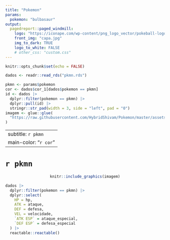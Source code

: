 ```yaml
---
title: "Pokemon"
params: 
  pokemon: "bulbasaur"
output: 
  pagedreport::paged_windmill:
    logo: "https://iconape.com/wp-content/png_logo_vector/pokeball-logo.png"
    front_img: "capa.jpg"
    img_to_dark: TRUE
    logo_to_white: FALSE
    # other_css: "custom.css"
---
```


```r
knitr::opts_chunk$set(echo = FALSE)
```

```r
dados <- readr::read_rds("pkmn.rds")

pkmn <- params$pokemon
cor <- dados$cor_1[dados$pokemon == pkmn]
id <- dados |>
  dplyr::filter(pokemon == pkmn) |>
  dplyr::pull(id) |>
  stringr::str_pad(width = 3, side = "left", pad = "0")
imagem <- glue::glue(
  "https://raw.githubusercontent.com/HybridShivam/Pokemon/master/assets/images/{id}.png"
)
```

---
subtitle: `r pkmn`
main-color: "`r cor`"
---

# `r pkmn` {-}

<center>
```r
knitr::include_graphics(imagem)
```
</center>

```r
dados |> 
  dplyr::filter(pokemon == pkmn) |> 
  dplyr::select(
    HP = hp,
    ATK = ataque,
    DEF = defesa,
    VEL = velocidade,
    `ATK ESP` = ataque_especial,
    `DEF ESP` = defesa_especial
  ) |> 
  reactable::reactable()
```

<div style = "display: none;">
$$
1
$$
</div>

